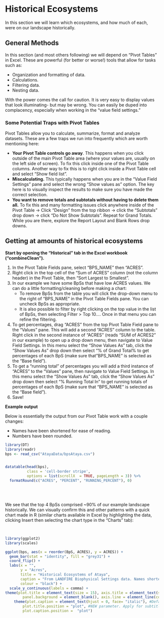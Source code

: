 # Historical Ecosystems {#historicalecosystems}

In this section we will learn which ecosystems, and how much of each, were on our landscape historically.


## General Methods

In this section (and most others following) we will depend on "Pivot Tables" in Excel. These are powerful (for better or worse!) tools that allow for tasks such as:

* Organization and formatting of data.
* Calculations.
* Filtering data.
* Nesting data.

With the power comes the call for caution.  It is very easy to display values that look illuminating- but may be wrong. You can easily be duped into complacency, especially when working in the "value field settings."

### Some Potential Traps with Pivot Tables

Pivot Tables allow you to calculate, summarize, format and analyze datasets. These are a few traps we run into frequently which are worth mentioning here:

* **Your Pivot Table controls go away**.  This happens when you click outside of the main Pivot Table area (where your values are, usually on the left side of screen).  To fix this click inside one of the Pivot Table columns.  Another way to fix this is to right click inside a Pivot Table cell and select "Show field list". 
* **Miscalculating.**  This typically happens when you are in the "Value Field Settings" pane and select the wrong "Show values as" option.  The key here is to visually inspect the results to make sure you have made the correct selection.
* **You want to remove totals and subtotals without having to delete them all.** To fix this and many formatting issues click anywhere inside of the Pivot Table -> Click "Design" from the top ribbon -> click the "Subtotals" drop down -> click "Do Not Show Subtotals".  Repeat for Grand Totals.  While you are there, explore the Report Layout and Blank Rows drop downs.


## Getting at amounts of historical ecosystems

**Start by opening the "Historical" tab in the Excel workbook ("combineClean").**  

1. In the Pivot Table Fields pane, select "BPS_NAME" then "ACRES".  
2. Right click in the top cell of the "Sum of ACRES" column (not the column header) in the Pivot Table, then "Sort Largest to Smallest".
3. In our example we have some BpSs that have low ACRES values. We can do a little formatting/cleaning before making a chart:
    * To remove BpSs from the table you will click the drop-down menu to the right of "BPS_NAME" in the Pivot Table Fields pane.  You can uncheck BpSs as appropriate.
    * It is also possible to filter by right clicking on the top value in the list of BpSs, then selecting Filter > Top 10....  Once in that menu you can refine the filtering.
4. To get percentages, drag "ACRES" from the top Pivot Table Field pane to the "Values" pane. This will add a second "ACRES" column to the table. Right click in the second instance of "ACRES" (reads "SUM of ACRES2" in our example) to open up a drop down menu, then navigate to Value Field Settings. In this menu select the "Show Values As" tab, click the "Show Values As" drop down then select "% of Grand Total% to get percentages of each BpS (make sure that "BPS_NAME" is selected as the "Base field").  
5.  To get a "running total" of percentages you will add a third instance of "ACRES" to the "Values" pane, then navigate to Value Field Settings.  In this menu select the "Show Values As" tab, click the "Show Values As" drop down then select "% Running Total In" to get running totals of  percentages of each BpS (make sure that "BPS_NAME" is selected as the "Base field"). 
6. Save!


**Example output**

Below is essentially the output from our Pivot Table work with a couple changes:

* Names have been shortened for ease of reading.
* Numbers have been rounded.

```r
library(DT)
library(readr)
bps <- read_csv("AtayaData/bpsAtaya.csv")


datatable(head(bps), 
          class = 'cell-border stripe', 
          options = list(scrollX  = TRUE, pageLength = 3)) %>%
  formatRound(c("ACRES", "PERCENT", "RUNNING_PERCENT"), 0)

```

<br>
<br>

We see that the top 4 BpSs comprised ~90% of our example landscape historically. We can visually confirm this and other patterns with a quick chart made in R (similar charts available in Excel by highlighting the data, clicking Insert then selecting the chart type in the "Charts" tab):

<br>

```r
library(ggplot2)
library(scales)

ggplot(bps, aes(x = reorder(BpS, ACRES), y = ACRES)) + 
  geom_bar(stat = "identity", fill = "grey31") +
  coord_flip() +
  labs(x = "", 
       y = "Acres", 
       title = "Historical Ecosystems of Ataya",
       caption = "From LANDFIRE Biophysical Settings data. Names shortened for clarity.",
       colour = "black") +
  scale_y_continuous(labels = comma) +
theme(plot.title = element_text(size = 15), axis.title = element_text(size = 13), panel.grid.major = element_blank(), panel.grid.minor = element_blank(),
        panel.background = element_blank(), axis.line = element_line(colour = "black")) +
    theme(plot.caption = element_text(hjust = 0, face= "italic"), #Default is hjust=1
        plot.title.position = "plot", #NEW parameter. Apply for subtitle too.
        plot.caption.position =  "plot")
```



